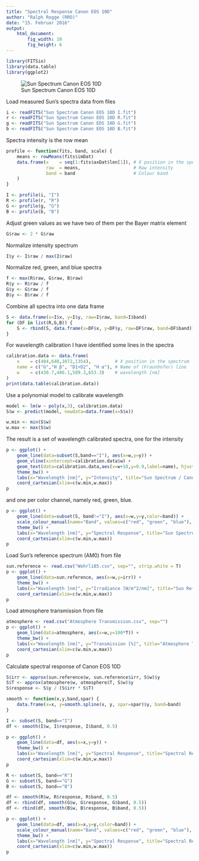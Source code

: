 ```yaml
---
title: "Spectral Response Canon EOS 10D"
author: "Ralph Rogge (RRO)"
date: "15. Februar 2016"
output: 
    html_document:
        fig_width: 10
        fig_height: 6
---
```


```r
library(FITSio)
library(data.table)
library(ggplot2)
```

![Sun Spectrum Canon EOS 10D](Sun Spectrum Canon EOS 10D.png)

Load measured Sun's spectra data from files
```r
i <- readFITS("Sun Spectrum Canon EOS 10D I.fit")
r <- readFITS("Sun Spectrum Canon EOS 10D R.fit")
g <- readFITS("Sun Spectrum Canon EOS 10D G.fit")
b <- readFITS("Sun Spectrum Canon EOS 10D B.fit")
```

Spectra intensity is the row mean
```r
profile <- function(fits, band, scale) {
    means <- rowMeans(fits$imDat)
    data.frame(x    = seq(1:fits$axDat$len[1]), # X position in the spectrum
               raw  = means,                    # Raw intensity
               band = band                      # Colour band
    ) 
}

I <- profile(i, "I")
R <- profile(r, "R")
G <- profile(g, "G")
B <- profile(b, "B")
```

Adjust green values as we have two of them per the Bayer matrix element
```r
G$raw <- 2 * G$raw
```

Normalize intensity spectrum
```r
I$y <- I$raw / max(I$raw)
```

Normalize red, green, and blue spectra
```r
f <- max(R$raw, G$raw, B$raw)
R$y <- R$raw / f
G$y <- G$raw / f
B$y <- B$raw / f
```

Combine all spectra into one data frame
```r
S <- data.frame(x=I$x, y=I$y, raw=I$raw, band=I$band)
for (DF in list(R,G,B)) {
    S <- rbind(S, data.frame(x=DF$x, y=DF$y, raw=DF$raw, band=DF$band))
}
```

For wavelength calibration I have identified some lines in the spectra 
```r
calibration.data <- data.frame(
    x    = c(404,640,1072,1354),         # X position in the spectrum
    name = c("G","H β", "D1+D2", "H α"), # Name of (Fraunhofer) line
    w    = c(430.7,486.1,589.3,653.3)    # wavelength [nm]
)
print(data.table(calibration.data))
```

Use a polynomial model to calibrate wavelength 
```r
model <- lm(w ~ poly(x,3), calibration.data)
S$w <- predict(model, newdata=data.frame(x=S$x))

w.min <- min(S$w)
w.max <- max(S$w)
```

The result is a set of wavelength calibrated spectra, one for the intensity
```r
p <- ggplot() +
    geom_line(data=subset(S,band=="I"), aes(x=w,y=y)) +
    geom_vline(xintercept=calibration.data$w) +
    geom_text(data=calibration.data,aes(x=w+10,y=0.9,label=name), hjust=0) +
    theme_bw() +
    labs(x="Wavelength [nm]", y="Intensity", title="Sun Spectrum / Canon EOS 10D (I)") +
    coord_cartesian(xlim=c(w.min,w.max))
p
```

and one per color channel, namely red, green, blue.
```r
p <- ggplot() +
    geom_line(data=subset(S, band!="I"), aes(x=w,y=y,color=band)) +
    scale_colour_manual(name="Band", values=c("red", "green", "blue"), labels=c("R", "G", "B")) +
    theme_bw() +
    labs(x="Wavelength [nm]", y="Spectral Response", title="Sun Spectrum / Canon EOS 10D (RGB)") +
    coord_cartesian(xlim=c(w.min,w.max))
p
```

Load Sun's reference spectrum (AM0) from file
```r
sun.reference <- read.csv("Wehrli85.csv", sep="", strip.white = T)
p <- ggplot() +
    geom_line(data=sun.reference, aes(x=w,y=irr)) +
    theme_bw() +
    labs(x="Wavelength [nm]", y="Irradiance [W/m^2/nm]", title="Sun Refernce Spectrum (Wehrli 1985)") +
    coord_cartesian(xlim=c(w.min,w.max))
p
```

Load atmosphere transmission from file
```r
atmosphere <- read.csv("Atmosphere Transmission.csv", sep="")
p <- ggplot() +
    geom_line(data=atmosphere, aes(x=w,y=100*T)) +
    theme_bw() +
    labs(x="Wavelength [nm]", y="Transmission [%]", title="Atmosphere Transmission (airmass=2.13)") +
    coord_cartesian(xlim=c(w.min,w.max))
p
```

Calculate spectral response of Canon EOS 10D
```r
S$irr <- approx(sun.reference$w, sun.reference$irr, S$w)$y
S$T <- approx(atmosphere$w, atmosphere$T, S$w)$y
S$response <- S$y / (S$irr * S$T)
```

```r
smooth <- function(x,y,band,spar) {
    data.frame(x=x, y=smooth.spline(x, y, spar=spar)$y, band=band)
}

I <- subset(S, band=="I")
df <- smooth(I$w, I$response, I$band, 0.5)

p <- ggplot() +
    geom_line(data=df, aes(x=x,y=y)) +
    theme_bw() +
    labs(x="Wavelength [nm]", y="Spectral Response", title="Spectral Response Canon EOS 10D (I)") +
    coord_cartesian(xlim=c(w.min,w.max))
p
```

```r
R <- subset(S, band=="R")
G <- subset(S, band=="G")
B <- subset(S, band=="B")

df <- smooth(R$w, R$response, R$band, 0.5)
df <- rbind(df, smooth(G$w, G$response, G$band, 0.5))
df <- rbind(df, smooth(B$w, B$response, B$band, 0.5))

p <- ggplot() +
    geom_line(data=df, aes(x=x,y=y,color=band)) +
    scale_colour_manual(name="Band", values=c("red", "green", "blue"), labels=c("R", "G", "B")) +
    theme_bw() +
    labs(x="Wavelength [nm]", y="Spectral Response", title="Spectral Reponse Canon EOS 10D (RGB)") +
    coord_cartesian(xlim=c(w.min,w.max))
p
```
